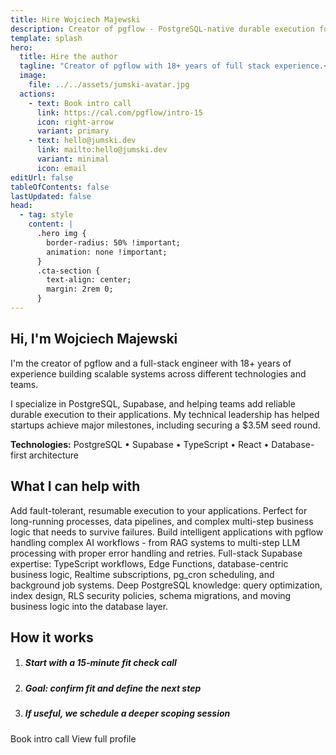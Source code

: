 ```yaml
---
title: Hire Wojciech Majewski
description: Creator of pgflow - PostgreSQL-native durable execution for modern applications. 18+ years full stack experience, Supabase community member.
template: splash
hero:
  title: Hire the author
  tagline: "Creator of pgflow with 18+ years of full stack experience.<br/>I help teams add durable execution to their applications and build AI-powered systems on Supabase."
  image:
    file: ../../assets/jumski-avatar.jpg
  actions:
    - text: Book intro call
      link: https://cal.com/pgflow/intro-15
      icon: right-arrow
      variant: primary
    - text: hello@jumski.dev
      link: mailto:hello@jumski.dev
      variant: minimal
      icon: email
editUrl: false
tableOfContents: false
lastUpdated: false
head:
  - tag: style
    content: |
      .hero img {
        border-radius: 50% !important;
        animation: none !important;
      }
      .cta-section {
        text-align: center;
        margin: 2rem 0;
      }
---
```



## Hi, I'm Wojciech Majewski

I'm the creator of pgflow and a full-stack engineer with 18+ years of experience building scalable systems across different technologies and teams.

I specialize in PostgreSQL, Supabase, and helping teams add reliable durable execution to their applications. My technical leadership has helped startups achieve major milestones, including securing a $3.5M seed round.

**Technologies:** PostgreSQL • Supabase • TypeScript • React • Database-first architecture

## What I can help with

<CardGrid>
<Card title="Durable Execution" icon="puzzle">
Add fault-tolerant, resumable execution to your applications. Perfect for long-running processes, data pipelines, and complex multi-step business logic that needs to survive failures.
</Card>

<Card title="AI-powered Web Apps" icon="rocket">
Build intelligent applications with pgflow handling complex AI workflows - from RAG systems to multi-step LLM processing with proper error handling and retries.
</Card>

<Card title="Supabase Architecture" icon="seti:db">
Full-stack Supabase expertise: TypeScript workflows, Edge Functions, database-centric business logic, Realtime subscriptions, pg_cron scheduling, and background job systems.
</Card>

<Card title="PostgreSQL Expertise" icon="approve-check-circle">
Deep PostgreSQL knowledge: query optimization, index design, RLS security policies, schema migrations, and moving business logic into the database layer.
</Card>
</CardGrid>

## How it works

<Steps>

1. ##### Start with a 15-minute fit check call
2. ##### Goal: confirm fit and define the next step
3. ##### If useful, we schedule a deeper scoping session

</Steps>

<div class="cta-section">
  <LinkButton href="https://cal.com/pgflow/intro-15" variant="primary" icon="right-arrow">
    Book intro call
  </LinkButton>

  <LinkButton href="https://jumski.dev" variant="minimal" icon="external">
    View full profile
  </LinkButton>
</div>
